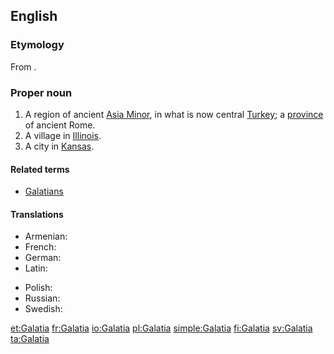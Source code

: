 ==English==
{{wikipedia}}

===Etymology===
From {{etyl|grc|en}} {{term|Γαλατία||sc=polytonic|lang=grc}}.

===Proper noun===
{{en-proper noun}}

# A region of ancient [[Asia Minor]], in what is now central [[Turkey]]; a [[province]] of ancient Rome.
# A village in [[Illinois]].
# A city in [[Kansas]].

====Related terms====
* [[Galatians]]

====Translations====
{{trans-top|region of Asia Minor}}
* Armenian: {{t|hy|Գաղատիա}}
* French: {{t+|fr|Galatie|f}}
* German: {{t+|de|Galatien|n}}
* Latin: {{t|la|Galatia|f}}
{{trans-mid}}
* Polish: {{t|pl|Galacja|f}}
* Russian: {{t|ru|Галатия|f|tr=Galatija}}
* Swedish: {{t+|sv|Galatien|n}}
{{trans-bottom}}

{{catlangcode|en|Countries|Cities|Villages|Illinois|Kansas}}

[[et:Galatia]]
[[fr:Galatia]]
[[io:Galatia]]
[[pl:Galatia]]
[[simple:Galatia]]
[[fi:Galatia]]
[[sv:Galatia]]
[[ta:Galatia]]